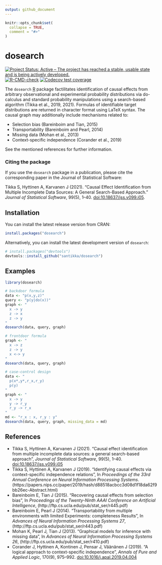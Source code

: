 ```yaml
---
output: github_document
---
```


<!-- README.md is generated from README.Rmd. Please edit that file -->

```r
knitr::opts_chunk$set(
  collapse = TRUE,
  comment = "#>"
)
```

# dosearch

<!-- badges: start -->
[![Project Status: Active – The project has reached a stable, usable state and is being actively developed.](https://www.repostatus.org/badges/latest/active.svg)](https://www.repostatus.org/#active)
[![R-CMD-check](https://github.com/santikka/dosearch/workflows/R-CMD-check/badge.svg)](https://github.com/santikka/dosearch/actions)
[![Codecov test coverage](https://codecov.io/gh/santikka/dosearch/branch/master/graph/badge.svg)](https://app.codecov.io/gh/santikka/dosearch?branch=master)

The `dosearch` [R](https://www.r-project.org/) package factilitates 
identification of causal effects from arbitrary observational and experimental 
probability distributions via do-calculus and standard probability 
manipulations using a search-based algorithm (Tikka et al., 2019, 2021).
Formulas of identifiable target distributions are returned in character format
using LaTeX syntax. The causal graph may additionally include mechanisms 
related to: 

  * Selection bias (Bareinboim and Tian, 2015)
  * Transportability (Bareinboim and Pearl, 2014) 
  * Missing data (Mohan et al., 2013)
  * Context-specific independence (Corander et al., 2019)
  
See the mentioned references for further information.
  
### Citing the package

If you use the `dosearch` package in a publication, please cite the corresponding
paper in the Journal of Statistical Software:

Tikka S, Hyttinen A, Karvanen J (2021). “Causal Effect Identification from 
Multiple Incomplete Data Sources: A General Search-Based Approach.” 
*Journal of Statistical Software*, 99(5), 1--40. 
[doi:10.18637/jss.v099.i05](https://doi.org/10.18637/jss.v099.i05).

## Installation

You can install the latest release version from CRAN:
```r
install.packages("dosearch")
```

Alternatively, you can install the latest development version of `dosearch`:
```r
# install.packages("devtools")
devtools::install_github("santikka/dosearch")
```

## Examples

```r
library(dosearch)
```

```r
# backdoor formula
data <- "p(x,y,z)"
query <- "p(y|do(x))"
graph <- "
  x -> y
  z -> x
  z -> y
"
dosearch(data, query, graph)

# frontdoor formula
graph <- "
  x -> z
  z -> y
  x <-> y
"
dosearch(data, query, graph)

# case-control design
data <- "
  p(x*,y*,r_x,r_y)
  p(y)
"
graph <- "
  x -> y
  y -> r_y
  r_y -> r_x
"
md <- "r_x : x, r_y : y"
dosearch(data, query, graph, missing_data = md)
```

## References

  * Tikka S, Hyttinen A, Karvanen J (2021).
    "Causal effect identification from multiple incomplete data sources: a general search-based approach", 
    *Journal of Statistical Software*, 
    99(5), 1--40.
    [doi:10.18637/jss.v099.i05](https://doi.org/10.18637/jss.v099.i05)
  * Tikka S, Hyttinen A, Karvanen J (2019). 
    "Identifying causal effects via context-specific independence relations", 
    In *Proceedings of the 33rd Annual Conference on Neural Information Processing Systems*.
    (https://papers.nips.cc/paper/2019/hash/d88518acbcc3d08d1f18da62f9bb26ec-Abstract.html)
  * Bareinboim E, Tian J (2015).
    "Recovering causal effects from selection bias",
    In *Proceedings of the Twenty-Ninth AAAI Conference on Artificial Intelligence*,
    (http://ftp.cs.ucla.edu/pub/stat_ser/r445.pdf)
  * Bareinboim E, Pearl J (2014).
    "Transportability from multiple environments with limited Experiments: completeness Results",
    In *Advances of Neural Information Processing Systems 27*,
    (http://ftp.cs.ucla.edu/pub/stat_ser/r443.pdf)
  * Mohan K, Pearl J, Tian J (2013).
    "Graphical models for inference with missing data",
    In *Advances of Neural Information Processing Systems 26*,
    (http://ftp.cs.ucla.edu/pub/stat_ser/r410.pdf)
  * Corander J, Hyttinen A, Kontinen J, Pensar J, Väänänen J (2019).
    "A logical approach to context-specific independence",
    *Annals of Pure and Applied Logic*,
    170(9), 975--992. 
    [doi:10.1016/j.apal.2019.04.004](https://doi.org/10.1016/j.apal.2019.04.004)
